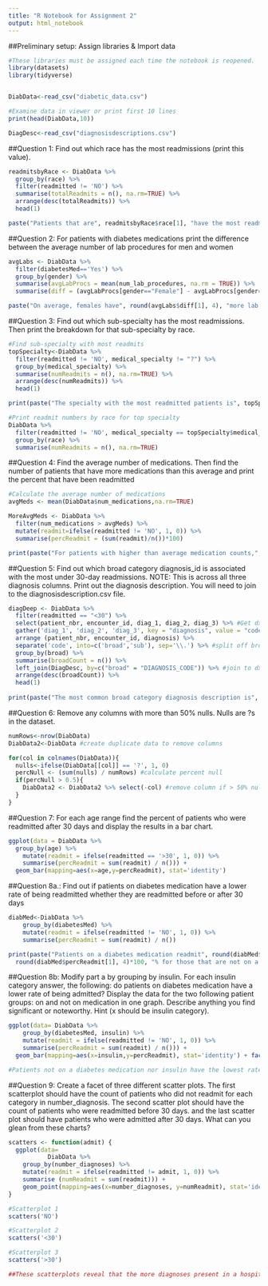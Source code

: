 ---
title: "R Notebook for Assignment 2"
output: html_notebook
---

##Preliminary setup: Assign libraries & Import data
```{r}
#These libraries must be assigned each time the notebook is reopened.
library(datasets)
library(tidyverse)


DiabData<-read_csv("diabetic_data.csv")

#Examine data in viewer or print first 10 lines
print(head(DiabData,10))

DiagDesc<-read_csv("diagnosisdescriptions.csv")
```
##Question 1: Find out which race has the most readmissions (print this value).
```{r}
readmitsbyRace <- DiabData %>%
  group_by(race) %>% 
  filter(readmitted != 'NO') %>%
  summarise(totalReadmits = n(), na.rm=TRUE) %>% 
  arrange(desc(totalReadmits)) %>% 
  head(1) 

paste("Patients that are", readmitsbyRace$race[1], "have the most readmissions with", readmitsbyRace$totalReadmits[1], ".")
```
##Question 2: For patients with diabetes medications print the difference between the average number of lab procedures for men and women
```{r}
avgLabs <- DiabData %>%
  filter(diabetesMed=='Yes') %>%
  group_by(gender) %>%
  summarise(avgLabProcs = mean(num_lab_procedures, na.rm = TRUE)) %>%
  summarise(diff = (avgLabProcs[gender=="Female"] - avgLabProcs[gender=="Male"]))

paste("On average, females have", round(avgLabs$diff[1], 4), "more lab procedures than males.")
```
##Question 3: Find out which sub-specialty has the most readmissions. Then print the breakdown for that sub-specialty by race.
```{r}
#Find sub-specialty with most readmits 
topSpecialty<-DiabData %>%
  filter(readmitted != 'NO', medical_specialty != "?") %>%
  group_by(medical_specialty) %>%
  summarise(numReadmits = n(), na.rm=TRUE) %>%
  arrange(desc(numReadmits)) %>%
  head(1)

print(paste("The specialty with the most readmitted patients is", topSpecialty$medical_specialty[1]))

#Print readmit numbers by race for top specialty
DiabData %>%
  filter(readmitted != 'NO', medical_specialty == topSpecialty$medical_specialty[1]) %>%
  group_by(race) %>%
  summarise(numReadmits = n(), na.rm=TRUE)
```
##Question 4: Find the average number of medications. Then find the number of patients that have more medications than this average and print the percent that have been readmitted
```{r}
#Calculate the average number of medications
avgMeds <- mean(DiabData$num_medications,na.rm=TRUE)

MoreAvgMeds <- DiabData %>%
  filter(num_medications > avgMeds) %>%
  mutate(readmit=ifelse(readmitted != 'NO', 1, 0)) %>%
  summarise(percReadmit = (sum(readmit)/n())*100)

print(paste("For patients with higher than average medication counts,", round(MoreAvgMeds, 2), "% were readmitted."))
```
##Question 5: Find out which broad category diagnosis_id is associated with the most under 30-day readmissions. NOTE: This is across all three diagnosis columns.  Print out the diagnosis description. You will need to join to the diagnosisdescription.csv file.
```{r}
diagDeep <- DiabData %>%
  filter(readmitted == "<30") %>%
  select(patient_nbr, encounter_id, diag_1, diag_2, diag_3) %>% #Get dx columns into single column 
  gather('diag_1', 'diag_2', 'diag_3', key = "diagnosis", value = "code",  na.rm = TRUE) %>%
  arrange (patient_nbr, encounter_id, diagnosis) %>%
  separate('code', into=c('broad','sub'), sep='\\.') %>% #split off broad category
  group_by(broad) %>%
  summarise(broadCount = n()) %>%
  left_join(DiagDesc, by=c("broad" = "DIAGNOSIS_CODE")) %>% #join to dx description
  arrange(desc(broadCount)) %>%
  head(1)
         
print(paste("The most common broad category diagnosis description is", diagDeep$DIAGNOSIS_DESCRIPTION[1], '.'))   
```
##Question 6: Remove any columns with more than 50% nulls.  Nulls are ?s in the dataset.
```{r}
numRows<-nrow(DiabData)
DiabData2<-DiabData #create duplicate data to remove columns

for(col in colnames(DiabData)){
  nulls<-ifelse(DiabData[[col]] == '?', 1, 0)
  percNull <- (sum(nulls) / numRows) #calculate percent null
  if(percNull > 0.5){
    DiabData2 <- DiabData2 %>% select(-col) #remove column if > 50% null
  }
}
```
##Question 7: For each age range find the percent of patients who were readmitted after 30 days and display the results in a bar chart.
```{r}
ggplot(data = DiabData %>%
  group_by(age) %>%
    mutate(readmit = ifelse(readmitted == '>30', 1, 0)) %>%
    summarise(percReadmit = sum(readmit) / n())) +
  geom_bar(mapping=aes(x=age,y=percReadmit), stat='identity')
```
##Question 8a.: Find out if patients on diabetes medication have a lower rate of  being readmitted whether they are readmitted before or after 30 days
```{r}
diabMed<-DiabData %>%
    group_by(diabetesMed) %>%
    mutate(readmit = ifelse(readmitted != 'NO', 1, 0)) %>%
    summarise(percReadmit = sum(readmit) / n())

print(paste("Patients on a diabetes medication readmit", round(diabMed$percReadmit[2], 4)*100, "% of the time compared to",
  round(diabMed$percReadmit[1], 4)*100, "% for those that are not on a diabetes medication."))
```
##Question 8b: Modify part a by grouping by insulin. For each insulin category answer, the following: do patients on diabetes medication have a lower rate of being admitted? Display the data for the two following patient groups:  on and not on medication in one graph.  Describe anything you find significant or noteworthy. Hint (x should be insulin category).
```{r}
ggplot(data= DiabData %>%
    group_by(diabetesMed, insulin) %>%
    mutate(readmit = ifelse(readmitted != 'NO', 1, 0)) %>%
    summarise(percReadmit = sum(readmit) / n())) +
  geom_bar(mapping=aes(x=insulin,y=percReadmit), stat='identity') + facet_grid(. ~ diabetesMed)

#Patients not on a diabetes medication nor insulin have the lowest rate of readmission compared to all patients taking a medication. For those on medication, there does not appear to be much difference in readmission rate amongst the various levels of insulin. 
```
##Question 9: Create a facet of three different scatter plots. The first scatterplot should have the count of patients who did not readmit for each category in number_diagnosis. The second scatter plot should have the count of patients who were readmitted before 30 days. and the last scatter plot should have patients who were admitted after 30 days.  What can you glean from these charts?
```{r}
scatters <- function(admit) {
  ggplot(data=
           DiabData %>%
    group_by(number_diagnoses) %>%
    mutate(readmit = ifelse(readmitted != admit, 1, 0)) %>%
    summarise (numReadmit = sum(readmit))) +
    geom_point(mapping=aes(x=number_diagnoses, y=numReadmit), stat='identity')
}

#Scatterplot 1
scatters('NO')

#Scatterplot 2
scatters('<30')

#Scatterplot 3
scatters('>30')

##These scatterplots reveal that the more diagnoses present in a hospital encounter, the higher the count of readmission. However, since the first scatterplot shows that this is true even for those that do not readmit, it could be assumed that most encounters usually give 10 diagnoses, and no more than 10 are ever given.
```


